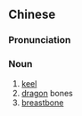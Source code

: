 {{also|龙骨}}
==Chinese==
{{zh-forms|s=龙骨}}

===Pronunciation===
{{zh-pron
|m=lónggǔ
|c=lung4 gwat1
|h=pfs=liùng-kut
|mn=liông-kut
|cat=n
}}

===Noun===
{{zh-noun}}

# [[keel]] {{gloss|beam along the underside of a ship’s hull}}
# [[dragon]] bones {{gloss|ancient bones used in traditional Chinese medicine}}
# [[breastbone]] {{gloss|of a bird}}